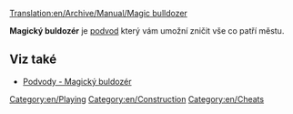 [[Translation:en/Archive/Manual/Magic bulldozer]]

'''Magický buldozér''' je [[cs/Manual/Cheaty (Podvody)|podvod]] který vám umožní zničit vše co patří městu.

== Viz také ==
*[[cs/Cheaty %28Podvody%29#magicky-buldozer|Podvody - Magický buldozér]]

[[Category:en/Playing]]
[[Category:en/Construction]]
[[Category:en/Cheats]]